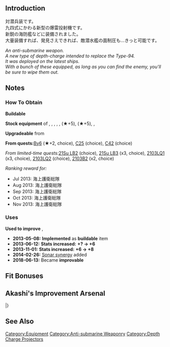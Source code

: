 {{EquipmentInfo|45}}

==Introduction==
対潜兵装です。<br />
九四式にかわる新型の爆雷投射機です。<br />
新鋭の海防艦などに装備されました。<br />
大量装備すれば、発見さえできれば、敵潜水艦の面制圧も…きっと可能です。

''An anti-submarine weapon.''<br>
''A new type of depth-charge intended to replace the Type-94.''<br>
''It was deployed on the latest ships.''<br>
''With a bunch of these equipped, as long as you can find the enemy, you'll be sure to wipe them out.''

==Notes==
{{Template:Equipment/ASW_Synergy}}

<div class="mw-collapsible"><h3>How To Obtain</h3>
<div class="mw-collapsible-content">
'''Buildable'''

'''Stock equipment''' of {{Ship/Link|Akebono Kai Ni}}, {{Ship/Link|Arashi Kai}}, {{Ship/Link|Isuzu Kai Ni}}, {{Ship/Link|Kaiboukan No.30}}, {{Ship/Link|Kaiboukan No.4}}, {{Ship/Link|Kazagumo Kai Ni}} (★+5), {{Ship/Link|Kuroshio Kai Ni}} (★+5), {{Ship/Link|Tanikaze D Kai}}, {{Ship/Link|Tatsuta Kai Ni}}

'''Upgradeable''' from {{Equipment/Link|Type 94 Depth Charge Projector}}

'''From quests: '''[[Quests#By6|By6]] (★+2, choice), [[Quests#C25|C25]] (choice), [[Quests#C42|C42]] (choice)

''From limited-time quests: ''[[Quests/Seasonal#21Su LB2|21Su LB2]] (choice), [[Quests/Seasonal#21Su LB3|21Su LB3]] (x3, choice), [[Quests/Seasonal#2103LQ1|2103LQ1]] (x3, choice), [[Quests/Seasonal#2103LQ2|2103LQ2]] (choice), [[Quests/Seasonal#2103B2|2103B2]] (x2, choice)

''Ranking reward for:''
* Jul 2013: 海上護衛総隊
* Aug 2013: 海上護衛総隊
* Sep 2013: 海上護衛総隊
* Oct 2013: 海上護衛総隊
* Nov 2013: 海上護衛総隊

</div></div>

<div class="mw-collapsible"><h3>Uses</h3>
<div class="mw-collapsible-content">
'''Used to improve''' {{Equipment/Link|Type 3 Depth Charge Projector}}, {{Equipment/Link|S-51J Kai}}

</div></div>


<div class="mw-collapsible><h3>Updates History</h3>
<div class="mw-collapsible-content>
* '''2013-05-08:''' '''Implemented''' as '''buildable''' item
* '''2013-06-12:''' '''Stats increased:'''  '''{{ASW}}+? → {{ASW}}+6 '''
* '''2013-11-01:''' '''Stats increased:'''  '''{{ASW}}+6 → {{ASW}}+8 '''
* '''2014-02-26:''' [[Damage Calculations#Anti-Submarine Warfare|Sonar synergy]] added
* '''2018-06-13:''' Became '''improvable'''
</div></div>

==Fit Bonuses==
{{:Type 3 Depth Charge Projector/Bonuses}}

==Akashi's Improvement Arsenal==
{{AkashiWorkshop}}
{{AkashiWorkshopLine
|Name={{PAGENAME}}
|ItemType=DepthCharge
|Fuel=10
|Ammo=80
|Steel=20
|Baux=30
|Mats0-5=3/3
|Mats6-9=3/5
|Mats10=-
|Screws0-5=2/3
|Screws6-9=2/4
|Screws10=-
|EquipConsume0-5=-
|EquipConsume6-9=1x{{DepthCharge|Type 3 Depth Charge Projector}}
|EquipConsume10=-
|Sun=&nbsp;<br>D<br>&nbsp;<br>&nbsp;
|Mon=H<br>&nbsp;<br>&nbsp;<br>&nbsp;
|Tue=H<br>&nbsp;<br>&nbsp;<br>&nbsp;
|Wed=H<br>&nbsp;<br>I<br>K
|Thu=H<br>&nbsp;<br>I<br>K
|Fri=&nbsp;<br>D<br>&nbsp;<br>K
|Sat=&nbsp;<br>D<br>&nbsp;<br>K
|2ndShip=[[Hiburi]]<br>[[Daitou]]<br>[[Isuzu#Second Upgrade|Isuzu Kai Ni]]<br>[[Kuroshio#Second Upgrade|Kuroshio Kai Ni]]
|Notes=
}}
|}

==See Also==
{{Equipmentlist}}
[[Category:Equipment]]
[[Category:Anti-submarine Weaponry]]
[[Category:Depth Charge Projectors]]